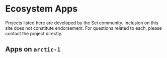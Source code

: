 
# Ecosystem Apps

<Callout type="warning">
  Projects listed here are developed by the Sei community. Inclusion on this
  site does not constitute endorsement. For questions related to each, please
  contact the project directly.
</Callout>

## Apps on `arctic-1`

<Cards>
  <Card
    title="Camel"
    description="Sei's liquidity oasis"
    href="https://camel.money"
    image={camelLogo}
  />
  <Card
    title="Gamblino"
    description="GambleFi protocol covering crypto, sportsbook and classic games of chance"
    href="https://test.gamblino.app/"
    image={gamblinoLogo}
  />
  <Card
    title="DragonSwap"
    description="The native DEX on SEI"
    href="https://test.dragonswap.app/"
    image={dragonswapLogo}
  />
  <Card
    title="Fluid"
    description="Interest free loans, backed by Sei"
    href="https://thefluid.xyz/"
    image={fluidLogo}
  />
  <Card
    title="Belugas"
    description="Decentralized marketplace for lenders and borrowers"
    href="https://www.belugas.io/"
    image={belugasLogo}
  />
  <Card
    title="Seijin"
    description="Community-driven fundraising platform on Sei"
    href="https://seijin.app"
    image={seijinLogo}
  />
</Cards>
